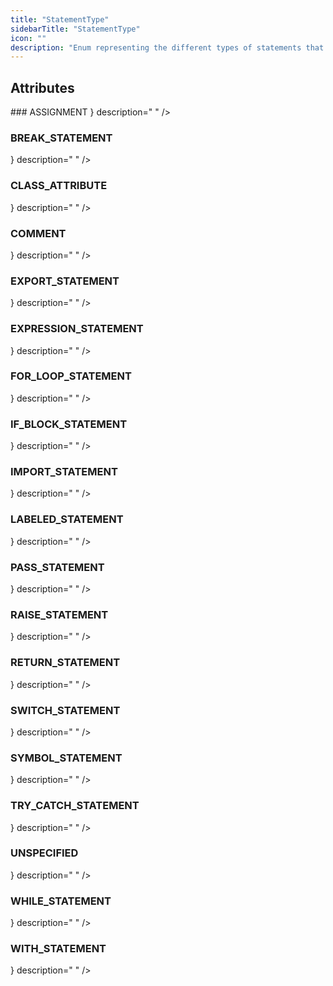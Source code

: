 ```yaml
---
title: "StatementType"
sidebarTitle: "StatementType"
icon: ""
description: "Enum representing the different types of statements that can be parsed."
---
```


<GithubLinkNote link="https://github.com/codegen-sh/codegen-sdk/blob/adding-return-types/src/codegen/sdk/core/statements/statement.py#L28-L50" />


## Attributes
<HorizontalDivider />
### <span className="text-primary">ASSIGNMENT</span>
<HorizontalDivider light={true} />
<Attribute type={ <span></span> } description="
" />

### <span className="text-primary">BREAK_STATEMENT</span>
<HorizontalDivider light={true} />
<Attribute type={ <span></span> } description="
" />

### <span className="text-primary">CLASS_ATTRIBUTE</span>
<HorizontalDivider light={true} />
<Attribute type={ <span></span> } description="
" />

### <span className="text-primary">COMMENT</span>
<HorizontalDivider light={true} />
<Attribute type={ <span></span> } description="
" />

### <span className="text-primary">EXPORT_STATEMENT</span>
<HorizontalDivider light={true} />
<Attribute type={ <span></span> } description="
" />

### <span className="text-primary">EXPRESSION_STATEMENT</span>
<HorizontalDivider light={true} />
<Attribute type={ <span></span> } description="
" />

### <span className="text-primary">FOR_LOOP_STATEMENT</span>
<HorizontalDivider light={true} />
<Attribute type={ <span></span> } description="
" />

### <span className="text-primary">IF_BLOCK_STATEMENT</span>
<HorizontalDivider light={true} />
<Attribute type={ <span></span> } description="
" />

### <span className="text-primary">IMPORT_STATEMENT</span>
<HorizontalDivider light={true} />
<Attribute type={ <span></span> } description="
" />

### <span className="text-primary">LABELED_STATEMENT</span>
<HorizontalDivider light={true} />
<Attribute type={ <span></span> } description="
" />

### <span className="text-primary">PASS_STATEMENT</span>
<HorizontalDivider light={true} />
<Attribute type={ <span></span> } description="
" />

### <span className="text-primary">RAISE_STATEMENT</span>
<HorizontalDivider light={true} />
<Attribute type={ <span></span> } description="
" />

### <span className="text-primary">RETURN_STATEMENT</span>
<HorizontalDivider light={true} />
<Attribute type={ <span></span> } description="
" />

### <span className="text-primary">SWITCH_STATEMENT</span>
<HorizontalDivider light={true} />
<Attribute type={ <span></span> } description="
" />

### <span className="text-primary">SYMBOL_STATEMENT</span>
<HorizontalDivider light={true} />
<Attribute type={ <span></span> } description="
" />

### <span className="text-primary">TRY_CATCH_STATEMENT</span>
<HorizontalDivider light={true} />
<Attribute type={ <span></span> } description="
" />

### <span className="text-primary">UNSPECIFIED</span>
<HorizontalDivider light={true} />
<Attribute type={ <span></span> } description="
" />

### <span className="text-primary">WHILE_STATEMENT</span>
<HorizontalDivider light={true} />
<Attribute type={ <span></span> } description="
" />

### <span className="text-primary">WITH_STATEMENT</span>
<HorizontalDivider light={true} />
<Attribute type={ <span></span> } description="
" />



